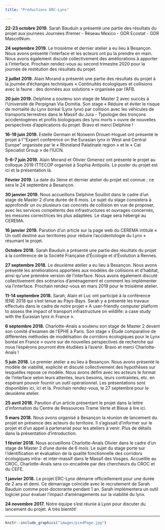 ```yaml
---
title: "Productions ERC-Lynx"

---
```


**22-23 octobre 2019.** Sarah Bauduin a présenté une partie des résultats du projet aux journées Journées Ifremer - Réseau Mexico - GDR Ecostat - GDR MascotNum.  

**24 septembre 2019.** Le troisième et dernier atelier a eu lieu à Besançon. Nous avons présenté l'interface et les acteurs ont pu la prendre en main. Nous avons également discuté collectivement des améliorations à apporter à l'interface. Prochain rendez-vous au second trimestre 2020 pour la journée de restitution des résultats du projet.  

**2 juillet 2019.** Alain Morand a présenté une partie des résultats du projet à la journée d’échanges techniques « Continuités écologiques et collisions avec la faune : des données aux solutions » organisée par l'AFB.  

**20 juin 2019.** Delphine a soutenu son stage de Master 2 avec succès à l'Université de Perpignan Via Domitia. Son stage « Réduire et éviter le risque de mortalité du Lynx boréal (Lynx lynx) par collision avec les véhicules de transports terrestres dans le Massif du Jura - Typologie des tronçons accidentogènes et profils biologiques des lynx morts » ouvre de nouvelles perspectives d'applications du projet. Bravo et merci Delphine !  

**16-19 juin 2019.** Estelle Germain et Nolwenn Drouet-Hoguet ont présenté le projet à l'"Expert conference on the Eurasian lynx in West and Central Europe" organisée par le « Rhineland Palatinate region » et le « Cat Specialist Group » de l'IUCN.  

**5-6-7 juin 2019.** Alain Morand et Olivier Gimenez ont présenté le projet au colloque 2019 ITTECOP organisé à Sophia Antipolis. Le poster du projet est ici et la présentation là.  

**Février 2019.** La date du 3ème et dernier atelier du projet est connue ; ce sera le 24 septembre à Besançon.  

**30 janvier 2019.** Nous accueillons Delphine Souillot dans le cadre d’un stage de Master 2 d'une durée de 6 mois. Le sujet du stage consistera à approfondir un ou plusieurs cas concrets de collision en vue de proposer, avec les services compétents des infrastructures et ouvrages concernés, les mesures correctrices les plus adaptées. Le stage sera hébergé au CEREMA.  

**16 janvier 2019.** Parution d'un article sur la page web du CEREMA intitulé « Un outil destiné aux territoires pour réduire l'accidentologie du Lynx » résumant le projet.  

**Octobre 2018.** Sarah Bauduin a présenté une partie des résultats du projet à la conférence de la Société Française d’Écologie et d’Évolution à Rennes.  

**27 septembre 2018.** Le deuxième atelier a eu lieu à Besançon. Nous avons présenté les améliorations apportées aux modèles de collisions et d'habitat, ainsi qu'une première version de l'interface. Nous avons également discuté collectivement des scénarios d'aménagement et comment les implémenter via l'interface. Prochain rendez-vous en mars 2019 pour le troisième atelier.  

**11-14 septembre 2018.** Sarah, Alain et Luc ont participé à la conférence IENE 2018 qui s'est tenue au Pays-Bays. Sarah y a présenté les travaux effectués dans le cadre de notre projet « A user-friendly computer platform to assess the impact of transport infrastructure on wildlife: a case study with the Eurasian lynx in France ».  

**6 septembre 2018.** Charlotte-Anaïs a soutenu son stage de Master 2 devant son comité d’examen de l’EPHE à Paris. Son stage « Étude comparative de différentes méthodes de modélisation de corridors écologiques pour le Lynx boréal en France » ouvre sur de nouvelles perspectives de recherche qui nous l’espérons pourront être étudiées à l’avenir. Bravo et merci Charlotte-Anaïs !  

**5 juin 2018.** Le premier atelier a eu lieu à Besançon. Nous avons présenté le modèle de viabilité, explicité et discuté collectivement des hypothèses sur lesquelles repose ce modèle. Nous avons défini avec les acteurs le format de l’interface selon leurs attentes, leurs besoins, leurs contraintes, etc. en espérant pouvoir fournir un outil opérationnel. Les présentations sont disponibles ici, ici et là. Prochain rendez-vous, le 27 septembre pour le deuxième atelier.  

**25 avril 2018.** Parution d'un article présentant le projet dans la lettre d'information du Centre de Ressources Trame Verte et Bleue à lire ici.  

**5 mars 2018.** Nous avons organisé à Besançon la réunion de lancement du projet en présence des acteurs du territoire. Il s'agissait d'informer sur le projet et d'un appel à partenariat pour les ateliers à venir. Plus de détails dans la présentation d'introduction.  

**1 février 2018.** Nous accueillons Charlotte-Anaïs Olivier dans le cadre d’un stage de Master 2 d'une durée de 6 mois. Le sujet du stage porte sur l'identification et évaluation de la qualité fonctionnelle des corridors écologiques intra- et inter-massif dans le Massif des Vosges. Accueillie au CROC, Charlotte-Anaïs sera co-encadrée par des chercheurs du CROC et du CEFE.   

**1 janvier 2018.** Le projet ERC-Lynx démarre officiellement pour une durée de 2 ans et demi. Ce démarrage coïncide avec le recrutement de Sarah Bauduin comme post-doctorante pendant 1 an. Sarah implémentera un outil logiciel pour évaluer l'impact d'aménagements sur la viabilité du lynx.  

**24 novembre 2017.** Notre équipe s'est réunie à Lyon pour discuter du lancement du projet. A très bientôt!  

----------
```r
knitr::include_graphics("images/piedPage.jpg")
```
